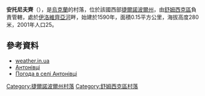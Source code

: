 {{coord|50|12|35|N|25|55|38|E|scale:30000|display=title}}

'''安托尼夫齊'''（{{lang-uk|Антонівці}}），是[[烏克蘭|烏克蘭]]的村落，位於該國西部[[捷爾諾波爾州|捷爾諾波爾州]]，由[[舒姆西克區|舒姆西克區]]負責管轄，處於[[伊洛維齊亞河|伊洛維齊亞河]]畔，始建於1590年，面積0.15平方公里，海拔高度280米，2001年人口25。

==參考資料==
*[http://weather.in.ua/ua/ternopol%27skaja/293 weather.in.ua] {{Wayback|url=http://weather.in.ua/ua/ternopol%27skaja/293 |date=20111218184152 }}
*[http://gska2.rada.gov.ua/pls/z7502/A005?rdat1=11.04.2015&rf7571=31998 Антонівці]{{dead link|date=2017年12月 |bot=InternetArchiveBot |fix-attempted=yes }}
* [http://weather.in.ua/ua/ternopol'skaja/293 Погода в селі Антонівці] {{Wayback|url=http://weather.in.ua/ua/ternopol'skaja/293 |date=20111218184152 }}

{{DEFAULTSORT:Антонівці}}
[[Category:捷爾諾波爾州村落|Category:捷爾諾波爾州村落]]
[[Category:舒姆西克區村落|Category:舒姆西克區村落]]


{{Ternopil-geo-stub}}